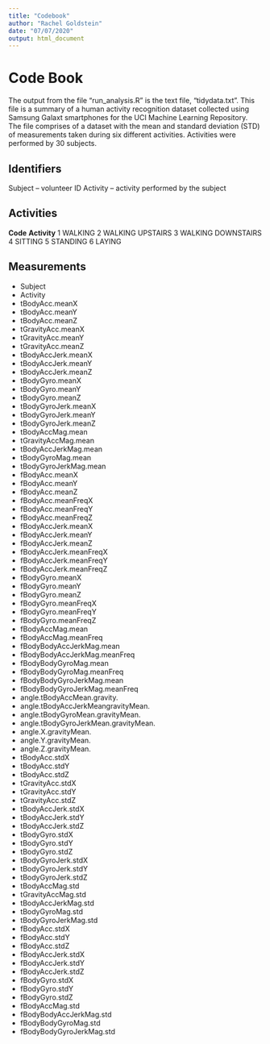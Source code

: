 ```yaml
---
title: "Codebook"
author: "Rachel Goldstein"
date: "07/07/2020"
output: html_document
---
```


# Code Book

The output from the file "run_analysis.R" is the text file, "tidydata.txt". 
This file is a summary of a human activity recognition dataset collected using 
Samsung Galaxt smartphones for the UCI Machine Learning Repository. 
The file comprises of a dataset with the mean and standard deviation (STD) 
of measurements taken during six different activities. Activities were performed by 30  subjects.

## Identifiers
Subject -- volunteer ID
Activity -- activity performed by the subject

## Activities
**Code**       **Activity**
    1             WALKING
    2    WALKING UPSTAIRS
    3  WALKING DOWNSTAIRS
    4             SITTING
    5            STANDING
    6              LAYING

## Measurements

* Subject                             
* Activity                             
* tBodyAcc.meanX                   
* tBodyAcc.meanY                   
* tBodyAcc.meanZ                   
* tGravityAcc.meanX                
* tGravityAcc.meanY                
* tGravityAcc.meanZ                
* tBodyAccJerk.meanX               
* tBodyAccJerk.meanY               
* tBodyAccJerk.meanZ               
* tBodyGyro.meanX                  
* tBodyGyro.meanY                  
* tBodyGyro.meanZ                  
* tBodyGyroJerk.meanX              
* tBodyGyroJerk.meanY              
* tBodyGyroJerk.meanZ              
* tBodyAccMag.mean                  
* tGravityAccMag.mean               
* tBodyAccJerkMag.mean              
* tBodyGyroMag.mean                 
* tBodyGyroJerkMag.mean             
* fBodyAcc.meanX                   
* fBodyAcc.meanY                   
* fBodyAcc.meanZ                   
* fBodyAcc.meanFreqX               
* fBodyAcc.meanFreqY               
* fBodyAcc.meanFreqZ               
* fBodyAccJerk.meanX               
* fBodyAccJerk.meanY               
* fBodyAccJerk.meanZ               
* fBodyAccJerk.meanFreqX           
* fBodyAccJerk.meanFreqY           
* fBodyAccJerk.meanFreqZ           
* fBodyGyro.meanX                  
* fBodyGyro.meanY                  
* fBodyGyro.meanZ                  
* fBodyGyro.meanFreqX              
* fBodyGyro.meanFreqY              
* fBodyGyro.meanFreqZ              
* fBodyAccMag.mean                  
* fBodyAccMag.meanFreq              
* fBodyBodyAccJerkMag.mean          
* fBodyBodyAccJerkMag.meanFreq      
* fBodyBodyGyroMag.mean             
* fBodyBodyGyroMag.meanFreq         
* fBodyBodyGyroJerkMag.mean         
* fBodyBodyGyroJerkMag.meanFreq     
* angle.tBodyAccMean.gravity.         
* angle.tBodyAccJerkMeangravityMean.
* angle.tBodyGyroMean.gravityMean.    
* angle.tBodyGyroJerkMean.gravityMean.
* angle.X.gravityMean.                
* angle.Y.gravityMean.                
* angle.Z.gravityMean.                
* tBodyAcc.stdX                    
* tBodyAcc.stdY                    
* tBodyAcc.stdZ                    
* tGravityAcc.stdX                   
* tGravityAcc.stdY                 
* tGravityAcc.stdZ                 
* tBodyAccJerk.stdX                
* tBodyAccJerk.stdY                
* tBodyAccJerk.stdZ                
* tBodyGyro.stdX                   
* tBodyGyro.stdY                   
* tBodyGyro.stdZ                   
* tBodyGyroJerk.stdX               
* tBodyGyroJerk.stdY               
* tBodyGyroJerk.stdZ               
* tBodyAccMag.std                   
* tGravityAccMag.std                
* tBodyAccJerkMag.std               
* tBodyGyroMag.std                  
* tBodyGyroJerkMag.std              
* fBodyAcc.stdX                    
* fBodyAcc.stdY                    
* fBodyAcc.stdZ                    
* fBodyAccJerk.stdX                
* fBodyAccJerk.stdY                
* fBodyAccJerk.stdZ                
* fBodyGyro.stdX                   
* fBodyGyro.stdY                   
* fBodyGyro.stdZ                   
* fBodyAccMag.std                   
* fBodyBodyAccJerkMag.std           
* fBodyBodyGyroMag.std            
* fBodyBodyGyroJerkMag.std
